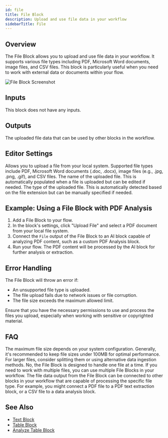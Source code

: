```yaml
---
id: file
title: File Block
description: Upload and use file data in your workflow
sidebarTitle: File
---
```


## Overview

The File Block allows you to upload and use file data in your workflow. It supports various file types including PDF, Microsoft Word documents, image files, and CSV files. This block is particularly useful when you need to work with external data or documents within your flow.

<Frame>
  <img src="/images/file-block.png" alt="File Block Screenshot" />
</Frame>

## Inputs

This block does not have any inputs.

## Outputs

<ResponseField name="File" type="file">
  The uploaded file data that can be used by other blocks in the workflow.
</ResponseField>

## Editor Settings

<ParamField path="File Upload" type="file">
  Allows you to upload a file from your local system. Supported file types include PDF, Microsoft Word documents (.doc, .docx), image files (e.g., .jpg, .png, .gif), and CSV files.
</ParamField>

<ParamField path="File Name" type="string">
  The name of the uploaded file. This is automatically populated when a file is uploaded but can be edited if needed.
</ParamField>

<ParamField path="File Type" type="string">
  The type of the uploaded file. This is automatically detected based on the file extension but can be manually specified if needed.
</ParamField>

## Example: Using a File Block with PDF Analysis

1. Add a File Block to your flow.
2. In the block's settings, click "Upload File" and select a PDF document from your local file system.
3. Connect the `File` output of the File Block to an AI block capable of analyzing PDF content, such as a custom PDF Analysis block.
4. Run your flow. The PDF content will be processed by the AI block for further analysis or extraction.

## Error Handling

The File Block will throw an error if:

- An unsupported file type is uploaded.
- The file upload fails due to network issues or file corruption.
- The file size exceeds the maximum allowed limit.

<Warning>
  Ensure that you have the necessary permissions to use and process the files you upload, especially when working with sensitive or copyrighted material.
</Warning>

## FAQ

<AccordionGroup>
  <Accordion title="What is the maximum file size that can be uploaded?">
    The maximum file size depends on your system configuration. Generally, it's recommended to keep file sizes under 100MB for optimal performance. For larger files, consider splitting them or using alternative data ingestion methods.
  </Accordion>

  <Accordion title="Can I use the File Block to upload multiple files at once?">
    No, the File Block is designed to handle one file at a time. If you need to work with multiple files, you can use multiple File Blocks in your workflow.
  </Accordion>

  <Accordion title="How can I process the uploaded file data?">
    The file data output from the File Block can be connected to other blocks in your workflow that are capable of processing the specific file type. For example, you might connect a PDF file to a PDF text extraction block, or a CSV file to a data analysis block.
  </Accordion>
</AccordionGroup>

## See Also

- [Text Block](/block-reference/data/text)
- [Table Block](/block-reference/data/table)
- [Analyze Table Block](/block-reference/ai/analyze-table)
